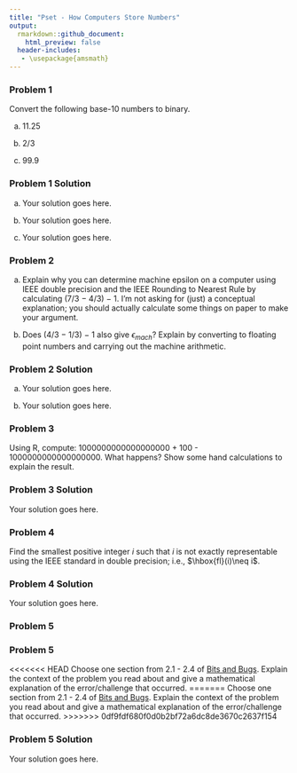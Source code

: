 ```yaml
---
title: "Pset - How Computers Store Numbers"
output:
  rmarkdown::github_document:
    html_preview: false
  header-includes:
   - \usepackage{amsmath}
---
```


### Problem 1

Convert the following base-10 numbers to binary.

a. 11.25

b. 2/3

c. 99.9

### Problem 1 Solution

a. Your solution goes here.

b. Your solution goes here.

c. Your solution goes here.

### Problem 2

a. Explain why you can determine machine epsilon on a computer using IEEE double precision and the IEEE Rounding to Nearest Rule by calculating (7/3 − 4/3) − 1. I'm not asking for (just) a conceptual explanation; you should actually calculate some things on paper to make your argument.

b. Does (4/3 − 1/3) − 1 also give $\epsilon_{mach}$? Explain by converting to floating point numbers and carrying out the machine arithmetic.

### Problem 2 Solution

a. Your solution goes here.

b. Your solution goes here.

### Problem 3

Using R, compute:  1000000000000000000 + 100 - 1000000000000000000. What happens?  Show some hand calculations to explain the result.

### Problem 3 Solution

Your solution goes here.

### Problem 4

Find the smallest positive integer $i$ such that $i$ is not exactly representable using the IEEE standard in double precision; i.e., $\hbox{fl}(i)\neq i$.

### Problem 4 Solution

Your solution goes here.

### Problem 5

### Problem 5

<<<<<<< HEAD
Choose one section from 2.1 - 2.4 of [Bits and Bugs](https://epubs.siam.org/doi/book/10.1137/1.9781611975567). Explain the context of the problem you read about and give a mathematical explanation of the error/challenge that occurred.
=======
Choose one section from 2.1 - 2.4 of [Bits and Bugs](https://github.com/chadtopaz/computational-linear-algebra). Explain the context of the problem you read about and give a mathematical explanation of the error/challenge that occurred.
>>>>>>> 0df9fdf680f0d0b2bf72a6dc8de3670c2637f154

### Problem 5 Solution

Your solution goes here.